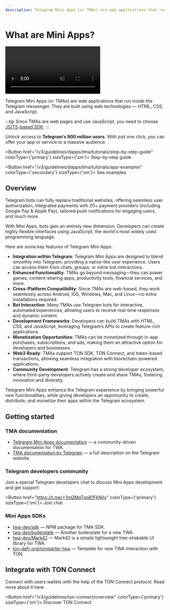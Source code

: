 ```yaml
---
description: Telegram Mini Apps (or TMAs) are web applications that run inside the Telegram messenger. They are built using web technologies — HTML, CSS, and JavaScript.
---
```



# What are Mini Apps?

<div style={{width: '100%', textAlign:'center', margin: '10pt auto'}}>
  <video style={{width: '100%',maxWidth: '600px', borderRadius: '10pt'}} muted={true} autoPlay={true} loop={true}>
    <source src="/files/twa.mp4" type="video/mp4" />

    Your browser does not support the video tag.
  </video>
</div>

Telegram Mini Apps (or TMAs) are web applications that run inside the Telegram messenger. They are built using web technologies — HTML, CSS, and JavaScript.

:::tip
Since TMAs are web pages and use JavaScript, you need to choose [JS/TS-based SDK](/v3/guidelines/dapps/apis-sdks/sdk#typescript--javascript).
:::

Unlock access to **Telegram’s 900 million users**. With just one click, you can offer your app or service to a massive audience.

<Button href="/v3/guidelines/dapps/tma/tutorials/step-by-step-guide" colorType={'primary'} sizeType={'sm'}>
  Step-by-step guide
</Button>

<Button href="/v3/guidelines/dapps/tma/tutorials/app-examples" colorType={'secondary'} sizeType={'sm'}>
  See examples
</Button>

## Overview

Telegram bots can fully replace traditional websites, offering seamless user authorization, Integrated payments with 20+ payment providers (including Google Pay & Apple Pay), tailored push notifications for engaging users, and much more.

With Mini Apps, bots gain an entirely new dimension. Developers can create highly flexible interfaces using JavaScript, the world's most widely used programming language.

Here are some key features of Telegram Mini Apps:

* **Integration within Telegram**: Telegram Mini Apps are designed to blend smoothly into Telegram, providing a native-like user experience. Users can access them from chats, groups, or inline bot interactions.
* **Enhanced Functionality**: TMAs go beyond messaging—they can power games, content-sharing apps, productivity tools, financial services, and more.
* **Cross-Platform Compatibility**: Since TMAs are web-based, they work seamlessly across Android, iOS, Windows, Mac, and Linux—no extra installations required.
* **Bot Interaction**: Many TMAs use Telegram bots for interactive, automated experiences, allowing users to receive real-time responses and dynamic content.
* **Development Frameworks**: Developers can build TMAs with HTML, CSS, and JavaScript, leveraging Telegram’s APIs to create feature-rich applications.
* **Monetization Opportunities**: TMAs can be monetized through in-app purchases, subscriptions, and ads, making them an attractive option for developers and businesses.
* **Web3 Ready**: TMAs support TON SDK, TON Connect, and token-based transactions, allowing seamless integration with blockchain-powered applications.
* **Community Development**: Telegram has a strong developer ecosystem, where third-party developers actively create and share TMAs, fostering innovation and diversity.

Telegram Mini Apps enhance the Telegram experience by bringing powerful new functionalities, while giving developers an opportunity to create, distribute, and monetize their apps within the Telegram ecosystem.

## Getting started

### TMA documentation

* [Telegram Mini Apps documentation](https://docs.telegram-mini-apps.com) — a community-driven documentation for TWA.
* [TMA documentation by Telegram](https://core.telegram.org/bots/webapps) — a full description on the Telegram website.

### Telegram developers community

Join a special Telegram developers chat to discuss Mini Apps development and get support:

<Button href="https://t.me/+1mQMqTopB1FkNjIy" colorType={'primary'} sizeType={'sm'}>
  Join chat
</Button>

### Mini Apps SDKs

* [twa-dev/sdk](https://github.com/twa-dev/sdk) — NPM package for TMA SDK.
* [twa-dev/boilerplate](https://github.com/twa-dev/Boilerplate) — Another boilerplate for a new TWA.
* [twa-dev/Mark42](https://github.com/twa-dev/Mark42) — Mark42 is a simple lightweight tree-shakable UI library for TWA.
* [ton-defi-org/tonstarter-twa](https://github.com/ton-defi-org/tonstarter-twa) — Template for new TWA interaction with TON.

## Integrate with TON Connect

Connect with users wallets with the help of the TON Connect protocol. Read more about it here:

<Button href="/v3/guidelines/ton-connect/overview" colorType={'primary'} sizeType={'sm'}>
  Discover TON Connect
</Button>

<Feedback />
